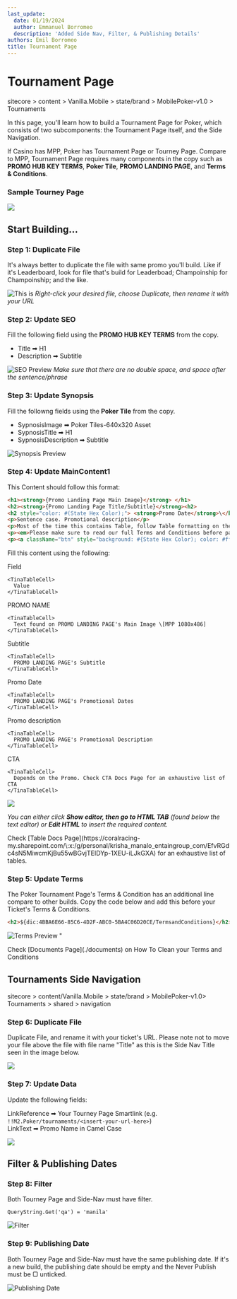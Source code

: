 ```yaml
---
last_update:
  date: 01/19/2024
  author: Emmanuel Borromeo
  description: 'Added Side Nav, Filter, & Publishing Details'
authors: Emil Borromeo
title: Tournament Page
---
```


# Tournament Page

<Admonition type="info" title="Sitecore Path">
  sitecore > content > Vanilla.Mobile > state/brand > MobilePoker-v1.0 > Tournaments
</Admonition>

In this page, you'll learn how to build a Tournament Page for Poker, which consists of two subcomponents: the Tournament Page itself, and the Side Navigation.

If Casino has MPP, Poker has Tournament Page or Tourney Page. Compare to MPP, Tournament Page requires many components in the copy such as **PROMO HUB KEY TERMS**, **Poker Tile**, **PROMO LANDING PAGE**, and **Terms & Conditions**.

### Sample Tourney Page

<img src="https://res.cloudinary.com/dlfu36fiw/image/upload/v1714546346/builds/tourney-page/tourney-sample_lvc9fb.png" />

## Start Building...

### Step 1: Duplicate File

It's always better to duplicate the file with same promo you'll build. Like if it's Leaderboard, look for file that's build for Leaderboad; Champoinship for Champoinship; and the like.

![This is](https://res.cloudinary.com/dlfu36fiw/image/upload/v1709887577/builds/tourney-page/drb7dk589mvcorz7sgjc.png)
*Right-click your desired file, choose Duplicate, then rename it with your URL*

### Step 2: Update SEO

Fill the following field using the **PROMO HUB KEY TERMS** from the copy.

* Title ➡ H1
* Description ➡ Subtitle

![SEO Preview](https://res.cloudinary.com/dlfu36fiw/image/upload/v1709887513/builds/tourney-page/te7m43qzxluw1g0uvsxc.png)
*Make sure that there are no double space, and space after the sentence/phrase*

### Step 3: Update Synopsis

Fill the followng fields using the **Poker Tile** from the copy.

* SypnosisImage ➡ Poker Tiles-640x320 Asset
* SypnosisTitle ➡ H1
* SypnosisDescription ➡ Subtitle

![Synopsis Preview](https://res.cloudinary.com/dlfu36fiw/image/upload/v1709887514/builds/tourney-page/tqrfbhkeghgw8ac3onfd.png)

### Step 4: Update MainContent1

This Content should follow this format:

```html
<h1><strong>{Promo Landing Page Main Image}</strong> </h1>
<h2><strong>{Promo Landing Page Title/Subtitle}</strong><h2>
<h2 style="color: #(State Hex Color);"> <strong>Promo Date</strong>\</h2>
<p>Sentence case. Promotional description</p>
<p>Most of the time this contains Table, follow Table formatting on the link provided below.</p>
<p><em>Please make sure to read our full Terms and Conditions before participating in this promotion.</em></p>
<p><a className="btn" style="background: #{State Hex Color); color: #ffffff;" href="{SmartLink}">{CTA}</a></p>
```

Fill this content using the following:

<TinaTable topHeader={true}>
  <TinaTableRow>
    <TinaTableCell>
      Field
    </TinaTableCell>

    <TinaTableCell>
      Value
    </TinaTableCell>
  </TinaTableRow>

  <TinaTableRow>
    <TinaTableCell>
      PROMO NAME
    </TinaTableCell>

    <TinaTableCell>
      Text found on PROMO LANDING PAGE's Main Image \[MPP 1080x486]
    </TinaTableCell>
  </TinaTableRow>

  <TinaTableRow>
    <TinaTableCell>
      Subtitle
    </TinaTableCell>

    <TinaTableCell>
      PROMO LANDING PAGE's Subtitle
    </TinaTableCell>
  </TinaTableRow>

  <TinaTableRow>
    <TinaTableCell>
      Promo Date
    </TinaTableCell>

    <TinaTableCell>
      PROMO LANDING PAGE's Promotional Dates
    </TinaTableCell>
  </TinaTableRow>

  <TinaTableRow>
    <TinaTableCell>
      Promo description
    </TinaTableCell>

    <TinaTableCell>
      PROMO LANDING PAGE's Promotional Description
    </TinaTableCell>
  </TinaTableRow>

  <TinaTableRow>
    <TinaTableCell>
      CTA
    </TinaTableCell>

    <TinaTableCell>
      Depends on the Promo. Check CTA Docs Page for an exhaustive list of CTA
    </TinaTableCell>
  </TinaTableRow>
</TinaTable>

<img src="https://res.cloudinary.com/dlfu36fiw/image/upload/v1714548861/builds/tourney-page/tourney-main-content-sample_vub6gs.png" />

*You can either click **Show editor, then go to HTML TAB** (found below the text editor) or **Edit HTML** to insert the required content.*

<Admonition type="info" title="Info">
  Check [Table Docs Page](https://coralracing-my.sharepoint.com/\:x:/g/personal/krisha_manalo_entaingroup_com/EfvRGdc4sN5MiwcmKjBu55wBGvjTEIDYp-1XEU-iLJkGXA) for an exhaustive list of tables.
</Admonition>

### Step 5: Update Terms

The Poker Tournament Page's Terms & Condition has an additional line compare to other builds. Copy the code below and add this before your Ticket's Terms & Conditions.

```html
<h2>${dic:4BBA6E66-85C6-4D2F-ABC0-5BA4C06D20CE/TermsandConditions}</h2>
```

![Terms Preview "](https://res.cloudinary.com/dlfu36fiw/image/upload/v1709887578/builds/tourney-page/hx86sqn1itxibt1api2f.png)

<Admonition type="info" title="Info">
  Check [Documents Page](./documents) on How To Clean your Terms and Conditions
</Admonition>

## Tournaments Side Navigation

<Admonition type="info" title="Sitecore path">
  sitecore > content/Vanilla.Mobile > state/brand > MobilePoker-v1.0> Tournaments > shared > navigation
</Admonition>

### Step 6: Duplicate File

Duplicate File, and rename it with your ticket's URL. Please note not to move your file above the file with file name "Title" as this is the Side Nav Title seen in the image below.

<img src="https://res.cloudinary.com/dlfu36fiw/image/upload/v1714549263/builds/tourney-page/nav_im8ezy.png" />

### Step 7: Update Data

Update the following fields:

LinkReference ➡ Your Tourney Page Smartlink (e.g. `!!M2.Poker/tournaments/<insert-your-url-here>`)\
LinkText ➡ Promo Name in Camel Case

<img src="https://res.cloudinary.com/dlfu36fiw/image/upload/v1714549374/builds/tourney-page/nav-fields_snxafj.png" />

## Filter & Publishing Dates

### Step 8: Filter

Both Tourney Page and Side-Nav must have filter.

```
QueryString.Get('qa') = 'manila'
```

![Filter](https://res.cloudinary.com/dlfu36fiw/image/upload/v1709887515/builds/tourney-page/euylgiqmrounim8ukfis.png)

### Step 9: Publishing Date

Both Tourney Page and Side-Nav must have the same publishing date. If it's a new build, the publishing date should be empty and the Never Publish must be ▢ unticked.

![Publishing Date](https://res.cloudinary.com/dlfu36fiw/image/upload/v1709887516/builds/tourney-page/e6ohberwn0fhulvbqtrl.png)

